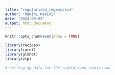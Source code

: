 ```yaml
---
title: "regularized_regression"
author: "Makini Makini"
date: "2024-09-09"
output: html_document
---
```


```r
knitr::opts_chunk$set(echo = TRUE)
```

```r
library(recipes)
library(caret)
library(glmnet)
library(vip)
```

```r
# setting up data for the regularized regression 

```

